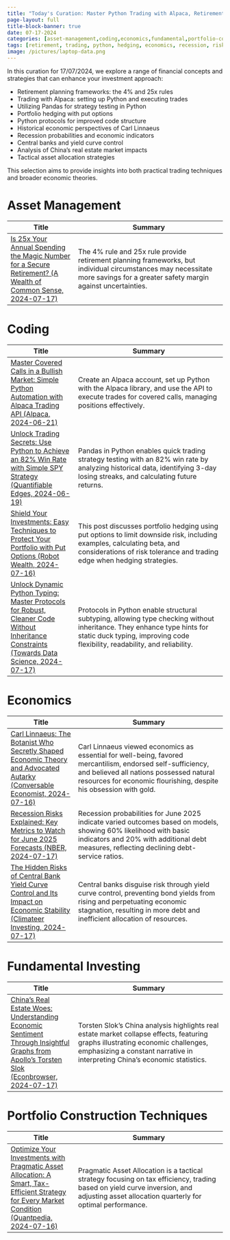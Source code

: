 ```yaml
---
title: "Today's Curation: Master Python Trading with Alpaca, Retirement Strategies, & Managing Risks with Options"
page-layout: full
title-block-banner: true
date: 07-17-2024
categories: [asset-management,coding,economics,fundamental,portfolio-construction]
tags: [retirement, trading, python, hedging, economics, recession, risk, allocation, strategies, analysis]
image: /pictures/laptop-data.png
---
```


In this curation for 17/07/2024, we explore a range of financial concepts and strategies that can enhance your investment approach:

- Retirement planning frameworks: the 4% and 25x rules
- Trading with Alpaca: setting up Python and executing trades
- Utilizing Pandas for strategy testing in Python
- Portfolio hedging with put options 
- Python protocols for improved code structure 
- Historical economic perspectives of Carl Linnaeus 
- Recession probabilities and economic indicators 
- Central banks and yield curve control 
- Analysis of China's real estate market impacts 
- Tactical asset allocation strategies 

This selection aims to provide insights into both practical trading techniques and broader economic theories.



# Asset Management
| Title | Summary |
|-----|-----------|
| [Is 25x Your Annual Spending the Magic Number for a Secure Retirement? (A Wealth of Common Sense, 2024-07-17)](https://awealthofcommonsense.com/2024/07/how-much-money-you-need-for-retirement/)   | The 4% rule and 25x rule provide retirement planning frameworks, but individual circumstances may necessitate more savings for a greater safety margin against uncertainties. |

# Coding
| Title | Summary |
|-----|-----------|
| [Master Covered Calls in a Bullish Market: Simple Python Automation with Alpaca Trading API (Alpaca, 2024-06-21)](https://pyquantnews.com/the-pyquant-newsletter/how-to-trade-a-covered-call-with-alpaca)   | Create an Alpaca account, set up Python with the Alpaca library, and use the API to execute trades for covered calls, managing positions effectively. |
| [Unlock Trading Secrets: Use Python to Achieve an 82% Win Rate with Simple SPY Strategy (Quantifiable Edges, 2024-06-19)](https://pyquantnews.com/the-pyquant-newsletter/quickly-make-a-trading-strategy-with-a-82-win-rate)   | Pandas in Python enables quick trading strategy testing with an 82% win rate by analyzing historical data, identifying 3-day losing streaks, and calculating future returns. |
| [Shield Your Investments: Easy Techniques to Protect Your Portfolio with Put Options (Robot Wealth, 2024-07-16)](https://robotwealth.com/portfolio-hedging-with-put-options/)   | This post discusses portfolio hedging using put options to limit downside risk, including examples, calculating beta, and considerations of risk tolerance and trading edge when hedging strategies. |
| [Unlock Dynamic Python Typing: Master Protocols for Robust, Cleaner Code Without Inheritance Constraints (Towards Data Science, 2024-07-17)](https://realpython.com/python-protocol/)   | Protocols in Python enable structural subtyping, allowing type checking without inheritance. They enhance type hints for static duck typing, improving code flexibility, readability, and reliability. |

# Economics
| Title | Summary |
|-----|-----------|
| [Carl Linnaeus: The Botanist Who Secretly Shaped Economic Theory and Advocated Autarky (Conversable Economist, 2024-07-16)](https://conversableeconomist.com/2024/07/16/unexpected-economist-carl-linnaeus-on-economic-theory/)   | Carl Linnaeus viewed economics as essential for well-being, favored mercantilism, endorsed self-sufficiency, and believed all nations possessed natural resources for economic flourishing, despite his obsession with gold. |
| [Recession Risks Explained: Key Metrics to Watch for June 2025 Forecasts (NBER, 2024-07-17)](https://econbrowser.com/archives/2024/07/recession-probabilities-for-june-2025)   | Recession probabilities for June 2025 indicate varied outcomes based on models, showing 60% likelihood with basic indicators and 20% with additional debt measures, reflecting declining debt-service ratios. |
| [The Hidden Risks of Central Bank Yield Curve Control and Its Impact on Economic Stability (Climateer Investing, 2024-07-17)](http://climateerinvest.blogspot.com/2024/07/yield-curve-control-means-party-can.html)   | Central banks disguise risk through yield curve control, preventing bond yields from rising and perpetuating economic stagnation, resulting in more debt and inefficient allocation of resources. |

# Fundamental Investing
| Title | Summary |
|-----|-----------|
| [China's Real Estate Woes: Understanding Economic Sentiment Through Insightful Graphs from Apollo's Torsten Slok (Econbrowser, 2024-07-17)](https://econbrowser.com/archives/2024/07/china-economic-sentiment)   | Torsten Slok's China analysis highlights real estate market collapse effects, featuring graphs illustrating economic challenges, emphasizing a constant narrative in interpreting China's economic statistics. |

# Portfolio Construction Techniques
| Title | Summary |
|-----|-----------|
| [Optimize Your Investments with Pragmatic Asset Allocation: A Smart, Tax-Efficient Strategy for Every Market Condition (Quantpedia, 2024-07-16)](https://allocatesmartly.com/pragmatic-asset-allocation-from-vojtko-and-javorska-of-quantpedia/)   | Pragmatic Asset Allocation is a tactical strategy focusing on tax efficiency, trading based on yield curve inversion, and adjusting asset allocation quarterly for optimal performance. |

